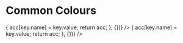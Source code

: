 

<Meta title="Guides / Colour System / Common" />

# Common Colours

<ColorPalette>
  <ColorItem
    title="Brand"
    subtitle={`common.brand`}
    colors={common['brand'].reduce((acc, key) => {
      acc[key.name] = key.value;
      return acc;
    }, {})}
  />
  <ColorItem
    title="Service"
    subtitle={`common.service`}
    colors={common['service'].reduce((acc, key) => {
      acc[key.name] = key.value;
      return acc;
    }, {})}
  />

</ColorPalette>
